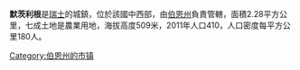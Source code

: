 '''默茨利根'''是[[瑞士|瑞士]]的城鎮，位於該國中西部，由[[伯恩州|伯恩州]]負責管轄，面積2.28平方公里，七成土地是農業用地，海拔高度509米，2011年人口410，人口密度每平方公里180人。

{{Authority control}}
{{Switzerland-geo-stub}}
[[Category:伯恩州的市镇|Category:伯恩州的市镇]]
